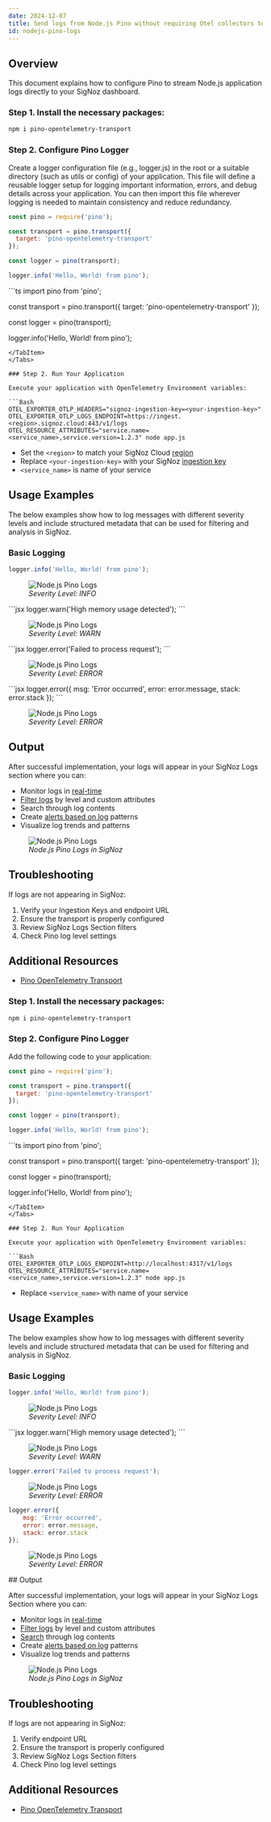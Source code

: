 ```yaml
---
date: 2024-12-07
title: Send logs from Node.js Pino without requiring Otel collectors to SigNoz Cloud and Self-hosted
id: nodejs-pino-logs
---
```


## Overview

This document explains how to configure Pino to stream Node.js application logs directly to your SigNoz dashboard.
<Tabs>
<TabItem value="cloud" label="SigNoz Cloud" default>

### Step 1. Install the necessary packages:

```bash
npm i pino-opentelemetry-transport
```

### Step 2. Configure Pino Logger
Create a logger configuration file (e.g., logger.js) in the root or a suitable directory (such as utils or config) of your application. This file will define a reusable logger setup for logging important information, errors, and debug details across your application. You can then import this file wherever logging is needed to maintain consistency and reduce redundancy.
<Tabs>
<TabItem value="js" label="JavaScript">
```jsx
const pino = require('pino');

const transport = pino.transport({
  target: 'pino-opentelemetry-transport'
});

const logger = pino(transport);

logger.info('Hello, World! from pino');
```
</TabItem>
<TabItem value="ts" label="TypeScript">
```ts
import pino from 'pino';

const transport = pino.transport({
  target: 'pino-opentelemetry-transport'
});

const logger = pino(transport);

logger.info('Hello, World! from pino');
```
</TabItem>
</Tabs>

### Step 2. Run Your Application

Execute your application with OpenTelemetry Environment variables:

```Bash
OTEL_EXPORTER_OTLP_HEADERS="signoz-ingestion-key=<your-ingestion-key>" OTEL_EXPORTER_OTLP_LOGS_ENDPOINT=https://ingest.<region>.signoz.cloud:443/v1/logs OTEL_RESOURCE_ATTRIBUTES="service.name=<service_name>,service.version=1.2.3" node app.js
```
- Set the `<region>` to match your SigNoz Cloud [region](https://signoz.io/docs/ingestion/signoz-cloud/overview/#endpoint)
- Replace `<your-ingestion-key>` with your SigNoz [ingestion key](https://signoz.io/docs/ingestion/signoz-cloud/keys/)
- `<service_name>` is name of your service
## Usage Examples
The below examples show how to log messages with different severity levels and include structured metadata that can be used for filtering and analysis in SigNoz.

### Basic Logging

```jsx
logger.info('Hello, World! from pino');
```
<figure data-zoomable align="left">
    <img
        src="/img/docs/logs-management/send-logs/info-logs.png"
        alt="Node.js Pino Logs"
    />
<figcaption>
<i>
Severity Level: INFO
</i>
</figcaption>
</figure>
```jsx
logger.warn('High memory usage detected');
```
<figure data-zoomable align="left">
    <img
        src="/img/docs/logs-management/send-logs/warn-logs.png"
        alt="Node.js Pino Logs"
    />
<figcaption>
<i>
Severity Level: WARN
</i>
</figcaption>
</figure>
```jsx
logger.error('Failed to process request');
```
<figure data-zoomable align="left">
    <img
        src="/img/docs/logs-management/send-logs/error-logs.png"
        alt="Node.js Pino Logs"
    />
<figcaption>
<i>
Severity Level: ERROR
</i>
</figcaption>
</figure>
```jsx
logger.error({
    msg: 'Error occurred',
    error: error.message,
    stack: error.stack
});
```
<figure data-zoomable align="left">
    <img
        src="/img/docs/logs-management/send-logs/error-log-details.png"
        alt="Node.js Pino Logs"
    />
<figcaption>
<i>
Severity Level: ERROR
</i>
</figcaption>
</figure>

## Output

After successful implementation, your logs will appear in your SigNoz Logs section where you can:

- Monitor logs in [real-time](https://signoz.io/docs/product-features/logs-explorer/#live-view)
- [Filter logs](https://signoz.io/docs/userguide/logs_query_builder/) by level and custom attributes
- Search through log contents
- Create [alerts based on log](https://signoz.io/docs/alerts-management/log-based-alerts/) patterns
- Visualize log trends and patterns



<figure data-zoomable align="left">
    <img
        src="/img/docs/logs-management/send-logs/nodejs-pino-logs.png"
        alt="Node.js Pino Logs"
    />
<figcaption>
<i>
Node.js Pino Logs in SigNoz
</i>
</figcaption>
</figure>


## Troubleshooting
If logs are not appearing in SigNoz:

1. Verify your Ingestion Keys and endpoint URL
2. Ensure the transport is properly configured
3. Review SigNoz Logs Section filters
4. Check Pino log level settings

## Additional Resources

- [Pino OpenTelemetry Transport](https://github.com/pinojs/pino-opentelemetry-transport)

</TabItem>
<TabItem value="self-hosted" label="Self-hosted SigNoz">




### Step 1. Install the necessary packages:

```bash
npm i pino-opentelemetry-transport
```

### Step 2. Configure Pino Logger
Add the following code to your application:
<Tabs>
<TabItem value="js" label="JavaScript">
```jsx
const pino = require('pino');

const transport = pino.transport({
  target: 'pino-opentelemetry-transport'
});

const logger = pino(transport);

logger.info('Hello, World! from pino');
```
</TabItem>
<TabItem value="ts" label="TypeScript">
```ts
import pino from 'pino';

const transport = pino.transport({
  target: 'pino-opentelemetry-transport'
});

const logger = pino(transport);

logger.info('Hello, World! from pino');
```
</TabItem>
</Tabs>

### Step 2. Run Your Application

Execute your application with OpenTelemetry Environment variables:

```Bash
OTEL_EXPORTER_OTLP_LOGS_ENDPOINT=http://localhost:4317/v1/logs OTEL_RESOURCE_ATTRIBUTES="service.name=<service_name>,service.version=1.2.3" node app.js
```
- Replace `<service_name>` with name of your service
## Usage Examples
The below examples show how to log messages with different severity levels and include structured metadata that can be used for filtering and analysis in SigNoz.

### Basic Logging

```jsx
logger.info('Hello, World! from pino');
```
<figure data-zoomable align="left">
    <img
        src="/img/docs/logs-management/send-logs/info-logs.png"
        alt="Node.js Pino Logs"
    />
<figcaption>
<i>
Severity Level: INFO
</i>
</figcaption>
</figure>
```jsx
logger.warn('High memory usage detected');
```

<figure data-zoomable align="left">
    <img
        src="/img/docs/logs-management/send-logs/warn-logs.png"
        alt="Node.js Pino Logs"
    />
<figcaption>
<i>
Severity Level: WARN
</i>
</figcaption>
</figure>


```jsx
logger.error('Failed to process request');
```
<figure data-zoomable align="left">
    <img
        src="/img/docs/logs-management/send-logs/error-logs.png"
        alt="Node.js Pino Logs"
    />
<figcaption>
<i>
Severity Level: ERROR
</i>
</figcaption>
</figure>

```jsx
logger.error({
    msg: 'Error occurred',
    error: error.message,
    stack: error.stack
});
```
<figure data-zoomable align="left">
    <img
        src="/img/docs/logs-management/send-logs/error-log-details.png"
        alt="Node.js Pino Logs"
    />
<figcaption>
<i>
Severity Level: ERROR
</i>
</figcaption>
</figure>
## Output

After successful implementation, your logs will appear in your SigNoz Logs Section where you can:

- Monitor logs in [real-time](https://signoz.io/docs/product-features/logs-explorer/#live-view)
- [Filter logs](https://signoz.io/docs/userguide/logs_query_builder/) by level and custom attributes
- [Search](https://signoz.io/docs/product-features/logs-explorer/#search) through log contents
-  Create [alerts based on log](https://signoz.io/docs/alerts-management/log-based-alerts/) patterns
- Visualize log trends and patterns

<figure data-zoomable align="left">
    <img
        src="/img/docs/logs-management/send-logs/nodejs-pino-logs-self-hosted.png"
        alt="Node.js Pino Logs"
    />
<figcaption>
<i>
Node.js Pino Logs in SigNoz
</i>
</figcaption>
</figure>

## Troubleshooting

If logs are not appearing in SigNoz:

1. Verify endpoint URL
2. Ensure the transport is properly configured
3. Review SigNoz Logs Section filters
4. Check Pino log level settings

## Additional Resources

- [Pino OpenTelemetry Transport](https://github.com/pinojs/pino-opentelemetry-transport)
</TabItem>
</Tabs>
